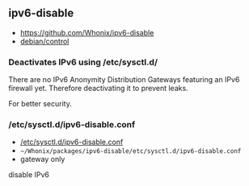 == ipv6-disable ==

* https://github.com/Whonix/ipv6-disable
* [https://github.com/Whonix/ipv6-disable/blob/master/debian/control debian/control]
===  Deactivates IPv6 using /etc/sysctl.d/ ===

There are no IPv6 Anonymity Distribution Gateways featuring an IPv6 firewall
yet. Therefore deactivating it to prevent leaks.

For better security.
=== /etc/sysctl.d/ipv6-disable.conf ===

* [https://github.com/Whonix/ipv6-disable/blob/master/etc/sysctl.d/ipv6-disable.conf /etc/sysctl.d/ipv6-disable.conf]
* <code>~/Whonix/packages/ipv6-disable/etc/sysctl.d/ipv6-disable.conf</code>
* gateway only<!--gateway-only-->

disable IPv6
